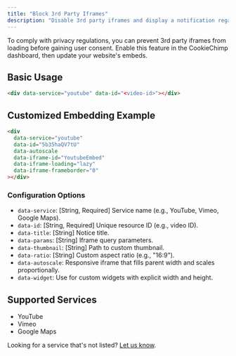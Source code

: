 ```yaml
---
title: "Block 3rd Party Iframes"
description: "Disable 3rd party iframes and display a notification regarding their use. Load iframes after user consent is obtained."
---
```


To comply with privacy regulations, you can prevent 3rd party iframes from loading before gaining user consent. Enable this feature in the CookieChimp dashboard, then update your website's embeds.

## Basic Usage

```html
<div data-service="youtube" data-id="<video-id>"></div>
```

## Customized Embedding Example

```html
<div
  data-service="youtube"
  data-id="5b35haQV7tU"
  data-autoscale
  data-iframe-id="YoutubeEmbed"
  data-iframe-loading="lazy"
  data-iframe-frameborder="0"
></div>
```

### Configuration Options

- `data-service`: [String, Required] Service name (e.g., YouTube, Vimeo, Google Maps).
- `data-id`: [String, Required] Unique resource ID (e.g., video ID).
- `data-title`: [String] Notice title.
- `data-params`: [String] Iframe query parameters.
- `data-thumbnail`: [String] Path to custom thumbnail.
- `data-ratio`: [String] Custom aspect ratio (e.g., "16:9").
- `data-autoscale`: Responsive iframe that fills parent width and scales proportionally.
- `data-widget`: Use for custom widgets with explicit width and height.

## Supported Services

- YouTube
- Vimeo
- Google Maps

Looking for a service that's not listed? [Let us know](mailto:support@cookiechimp.com).
